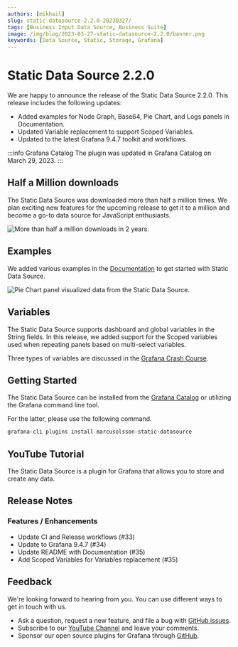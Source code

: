 ```yaml
---
authors: [mikhail]
slug: static-datasource-2.2.0-20230327/
tags: [Business Input Data Source, Business Suite]
image: /img/blog/2023-03-27-static-datasource-2.2.0/banner.png
keywords: [Data Source, Static, Storage, Grafana]
---
```



# Static Data Source 2.2.0

We are happy to announce the release of the Static Data Source 2.2.0. This release includes the following updates:

- Added examples for Node Graph, Base64, Pie Chart, and Logs panels in Documentation.
- Updated Variable replacement to support Scoped Variables.
- Updated to the latest Grafana 9.4.7 toolkit and workflows.

:::info Grafana Catalog
The plugin was updated in Grafana Catalog on March 29, 2023.
:::

## Half a Million downloads

The Static Data Source was downloaded more than half a million times. We plan exciting new features for the upcoming release to get it to a million and become a go-to data source for JavaScript enthusiasts.

<Image
  title="More than half a million downloads in 2 years."
  src="/img/blog/2023-03-27-static-datasource-2.2.0/downloads.png"
/>

## Examples

We added various examples in the [Documentation](/plugins/volkovlabs-static-datasource/) to get started with Static Data Source.

<Image
  title="Pie Chart panel visualized data from the Static Data Source."
  src="/img/blog/2023-03-27-static-datasource-2.2.0/pie.png"
/>

## Variables

The Static Data Source supports dashboard and global variables in the String fields. In this release, we added support for the Scoped variables used when repeating panels based on multi-select variables.

Three types of variables are discussed in the [Grafana Crash Course](/grafana/variables).

## Getting Started

The Static Data Source can be installed from the [Grafana Catalog](https://grafana.com/grafana/plugins/marcusolsson-static-datasource/) or utilizing the Grafana command line tool.

For the latter, please use the following command.

```bash
grafana-cli plugins install marcusolsson-static-datasource
```

## YouTube Tutorial

The Static Data Source is a plugin for Grafana that allows you to store and create any data.

<Youtube id="QOV8ECOUjWs" title="Mimic any data with Static data source." />

## Release Notes

### Features / Enhancements

- Update CI and Release workflows (#33)
- Update to Grafana 9.4.7 (#34)
- Update README with Documentation (#35)
- Add Scoped Variables for Variables replacement (#35)

## Feedback

We're looking forward to hearing from you. You can use different ways to get in touch with us.

- Ask a question, request a new feature, and file a bug with [GitHub issues](https://github.com/volkovlabs/business-input/issues).
- Subscribe to our [YouTube Channel](https://www.youtube.com/@volkovlabs) and leave your comments.
- Sponsor our open source plugins for Grafana through [GitHub](https://github.com/sponsors/VolkovLabs).

